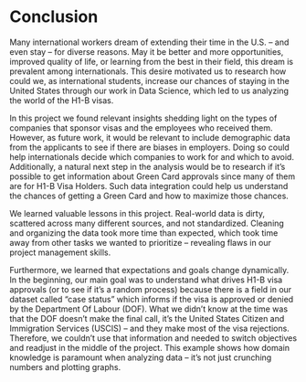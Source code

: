 # Conclusion
Many international workers dream of extending their time in the U.S. – and even stay – for diverse reasons. May it be better and more opportunities, improved quality of life, or learning from the best in their field, this dream is prevalent among internationals. This desire motivated us to research how could we, as international students, increase our chances of staying in the United States through our work in Data Science, which led to us analyzing the world of the H1-B visas.

In this project we found relevant insights shedding light on the types of companies that sponsor visas and the employees who received them. However, as future work, it would be relevant to include demographic data from the applicants to see if there are biases in employers. Doing so could help internationals decide which companies to work for and which to avoid. Additionally, a natural next step in the analysis would be to research if it's possible to get information about Green Card approvals since many of them are for H1-B Visa Holders. Such data integration could help us understand the chances of getting a Green Card and how to maximize those chances.

We learned valuable lessons in this project. Real-world data is dirty, scattered across many different sources, and not standardized. Cleaning and organizing the data took more time than expected, which took time away from other tasks we wanted to prioritize – revealing flaws in our project management skills. 

Furthermore, we learned that expectations and goals change dynamically. In the beginning, our main goal was to understand what drives H1-B visa approvals (or to see if it's a random process) because there is a field in our dataset called "case status" which informs if the visa is approved or denied by the Department Of Labour (DOF). What we didn't know at the time was that the DOF doesn't make the final call, it's the United States Citizen and Immigration Services (USCIS) – and they make most of the visa rejections. Therefore, we couldn't use that information and needed to switch objectives and readjust in the middle of the project. This example shows how domain knowledge is paramount when analyzing data – it's not just crunching numbers and plotting graphs.